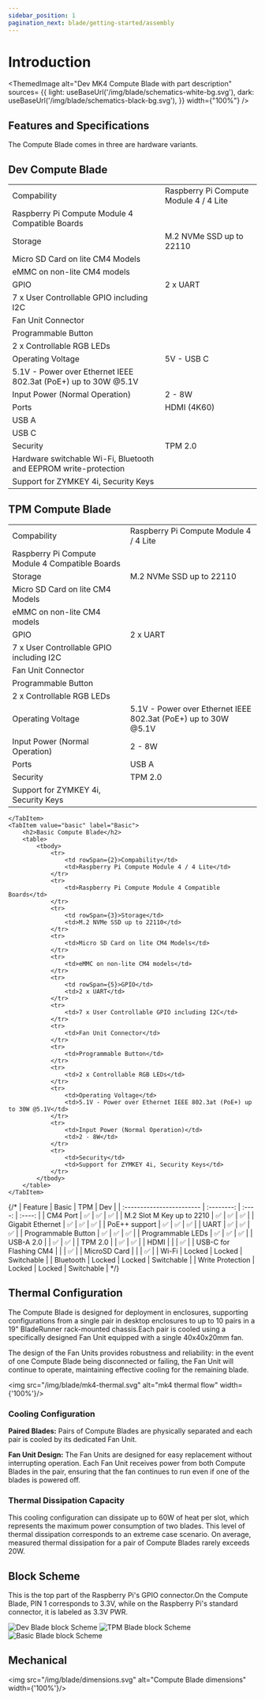 ```yaml
---
sidebar_position: 1
pagination_next: blade/getting-started/assembly
---
```




# Introduction

<ThemedImage
    alt="Dev MK4 Compute Blade with part description"
    sources= {{
        light: useBaseUrl('/img/blade/schematics-white-bg.svg'),
        dark: useBaseUrl('/img/blade/schematics-black-bg.svg'),
    }}
    width={"100%"}
/>

##  Features and Specifications
The Compute Blade comes in three are hardware variants.
<Tabs groupId="model" defaultValue="dev">
    <TabItem value="dev" label="DEV">
        <h2>Dev Compute Blade</h2>
        <table>
            <tbody>
                <tr>
                    <td rowSpan={2}>Compability</td>
                    <td>Raspberry Pi Compute Module 4 / 4 Lite</td>
                </tr>
                <tr>
                    <td>Raspberry Pi Compute Module 4 Compatible Boards</td>
                </tr>
                <tr>
                    <td rowSpan={3}>Storage</td>
                    <td>M.2 NVMe SSD up to 22110</td>
                </tr>
                <tr>
                    <td>Micro SD Card on lite CM4 Models</td>
                </tr>
                <tr>
                    <td>eMMC on non-lite CM4 models</td>
                </tr>
                <tr>
                    <td rowSpan={5}>GPIO</td>
                    <td>2 x UART</td>
                </tr>
                <tr>
                    <td>7 x User Controllable GPIO including I2C</td>
                </tr>
                <tr>
                    <td>Fan Unit Connector</td>
                </tr>
                <tr>
                    <td>Programmable Button</td>
                </tr>
                <tr>
                    <td>2 x Controllable RGB LEDs</td>
                </tr>
                <tr>
                    <td rowSpan={2}>Operating Voltage</td>
                    <td>5V - USB C</td>
                </tr>
                <tr>
                    <td>5.1V - Power over Ethernet IEEE 802.3at (PoE+) up to 30W @5.1V</td>
                </tr>
                <tr>
                    <td>Input Power (Normal Operation)</td>
                    <td>2 - 8W</td>
                </tr>
                <tr>
                    <td rowSpan={3}>Ports</td>
                    <td>HDMI (4K60)</td>
                </tr>
                <tr>
                    <td>USB A</td>
                </tr>
                <tr>
                    <td>USB C</td>
                </tr>
                <tr>
                    <td rowSpan={3}>Security</td>
                    <td>TPM 2.0</td>
                </tr>
                <tr>
                    <td>Hardware switchable Wi-Fi, Bluetooth and EEPROM write-protection</td>
                </tr>
                <tr>
                    <td>Support for ZYMKEY 4i, Security Keys</td>
                </tr>
            </tbody>
        </table>
    </TabItem>
    <TabItem value="tpm" label="TPM">
        <h2>TPM Compute Blade</h2>
        <table>
            <tbody>
                <tr>
                    <td rowSpan={2}>Compability</td>
                    <td>Raspberry Pi Compute Module 4 / 4 Lite</td>
                </tr>
                <tr>
                    <td>Raspberry Pi Compute Module 4 Compatible Boards</td>
                </tr>
                <tr>
                    <td rowSpan={3}>Storage</td>
                    <td>M.2 NVMe SSD up to 22110</td>
                </tr>
                <tr>
                    <td>Micro SD Card on lite CM4 Models</td>
                </tr>
                <tr>
                    <td>eMMC on non-lite CM4 models</td>
                </tr>
                <tr>
                    <td rowSpan={5}>GPIO</td>
                    <td>2 x UART</td>
                </tr>
                <tr>
                    <td>7 x User Controllable GPIO including I2C</td>
                </tr>
                <tr>
                    <td>Fan Unit Connector</td>
                </tr>
                <tr>
                    <td>Programmable Button</td>
                </tr>
                <tr>
                    <td>2 x Controllable RGB LEDs</td>
                </tr>
                <tr>
                    <td>Operating Voltage</td>
                    <td>5.1V - Power over Ethernet IEEE 802.3at (PoE+) up to 30W @5.1V</td>
                </tr>
                <tr>
                    <td>Input Power (Normal Operation)</td>
                    <td>2 - 8W</td>
                </tr>
                <tr>
                    <td>Ports</td>
                    <td>USB A</td>
                </tr>
                <tr>
                    <td rowSpan={2}>Security</td>
                    <td>TPM 2.0</td>
                </tr>
                <tr>
                    <td>Support for ZYMKEY 4i, Security Keys</td>
                </tr>
            </tbody>
        </table>

    </TabItem>
    <TabItem value="basic" label="Basic">
        <h2>Basic Compute Blade</h2>
        <table>
            <tbody>
                <tr>
                    <td rowSpan={2}>Compability</td>
                    <td>Raspberry Pi Compute Module 4 / 4 Lite</td>
                </tr>
                <tr>
                    <td>Raspberry Pi Compute Module 4 Compatible Boards</td>
                </tr>
                <tr>
                    <td rowSpan={3}>Storage</td>
                    <td>M.2 NVMe SSD up to 22110</td>
                </tr>
                <tr>
                    <td>Micro SD Card on lite CM4 Models</td>
                </tr>
                <tr>
                    <td>eMMC on non-lite CM4 models</td>
                </tr>
                <tr>
                    <td rowSpan={5}>GPIO</td>
                    <td>2 x UART</td>
                </tr>
                <tr>
                    <td>7 x User Controllable GPIO including I2C</td>
                </tr>
                <tr>
                    <td>Fan Unit Connector</td>
                </tr>
                <tr>
                    <td>Programmable Button</td>
                </tr>
                <tr>
                    <td>2 x Controllable RGB LEDs</td>
                </tr>
                <tr>
                    <td>Operating Voltage</td>
                    <td>5.1V - Power over Ethernet IEEE 802.3at (PoE+) up to 30W @5.1V</td>
                </tr>
                <tr>
                    <td>Input Power (Normal Operation)</td>
                    <td>2 - 8W</td>
                </tr>
                <tr>
                    <td>Security</td>
                    <td>Support for ZYMKEY 4i, Security Keys</td>
                </tr>
            </tbody>
        </table>
    </TabItem>
</Tabs>


{/* | Feature                   |  Basic     |   TPM  |  Dev   |
| :------------------------ | :--------: | :----: | :----: |
| CM4 Port                  | ✅        | ✅     | ✅    |
| M.2 Slot M Key up to 2210 | ✅        | ✅     | ✅    |
| Gigabit Ethernet          | ✅        | ✅     | ✅    |
| PoE++ support             | ✅        | ✅     | ✅    |
| UART                      | ✅        | ✅     | ✅    |
| Programmable Button       | ✅        | ✅     | ✅    |
| Programmable LEDs         | ✅        | ✅     | ✅    |
| USB-A 2.0                 |           | ✅     | ✅    |
| TPM 2.0                   |           | ✅     | ✅    |
| HDMI                      |           |         | ✅    |
| USB-C for Flashing CM4    |           |         | ✅    |
| MicroSD Card              |           |         | ✅    |
| Wi-Fi                     | Locked | Locked | Switchable |
| Bluetooth                 | Locked | Locked | Switchable |
| Write Protection          | Locked | Locked | Switchable | */}

## Thermal Configuration

The Compute Blade is designed for deployment in enclosures, supporting configurations from a single pair in desktop enclosures to up
to 10 pairs in a 19" BladeRunner rack-mounted chassis.Each pair is cooled using a specifically designed Fan Unit equipped with a single 40x40x20mm fan.

The design of the Fan Units provides robustness and reliability:
in the event of one Compute Blade being disconnected or failing,
the Fan Unit will continue to operate, maintaining effective cooling for the remaining blade.

<img src="/img/blade/mk4-thermal.svg" alt="mk4 thermal flow" width={'100%'}/>

### Cooling Configuration

**Paired Blades:** Pairs of Compute Blades are physically separated and each pair is cooled by its dedicated Fan Unit.

**Fan Unit Design:** The Fan Units are designed for easy replacement without interrupting operation.
Each Fan Unit receives power from both Compute Blades in the pair, ensuring that the fan continues to run even if one of the blades is powered off.


### Thermal Dissipation Capacity

This cooling configuration can dissipate up to 60W of heat per slot,
which represents the maximum power consumption of two blades.
This level of thermal dissipation corresponds to an extreme case scenario.
On average, measured thermal dissipation for a pair of Compute Blades rarely exceeds 20W.


## Block Scheme

This is the top part of the Raspberry Pi's GPIO connector.On the Compute Blade, PIN 1 corresponds to 3.3V, while on the Raspberry Pi's standard connector, it is labeled as 3.3V PWR.

<Tabs groupId="model">
    <TabItem value="dev" label="DEV">
        <img src="/img/hardware/dev-block-scheme.svg" alt="Dev Blade block Scheme" width={"70%"} />
    </TabItem>
    <TabItem value="tpm" label="TPM">
        <img src="/img/hardware/tpm-block-scheme.svg" alt="TPM Blade block Scheme" width={"70%"} />
    </TabItem>
    <TabItem value="basic" label="Basic">
        <img src="/img/hardware/basic-block-scheme.svg" alt="Basic Blade block Scheme" width={"70%"} />
    </TabItem>
</Tabs>

## Mechanical

<img src="/img/blade/dimensions.svg" alt="Compute Blade dimensions" width={'100%'}/>
